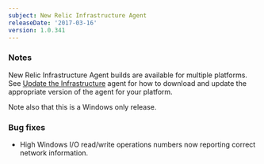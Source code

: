```yaml
---
subject: New Relic Infrastructure Agent
releaseDate: '2017-03-16'
version: 1.0.341
---
```


### Notes

New Relic Infrastructure Agent builds are available for multiple platforms. See [Update the Infrastructure](https://docs.newrelic.com/docs/infrastructure/new-relic-infrastructure/installation/update-infrastructure-agent) agent for how to download and update the appropriate version of the agent for your platform.

Note also that this is a Windows only release.

### Bug fixes

* High Windows I/O read/write operations numbers now reporting correct network information.
